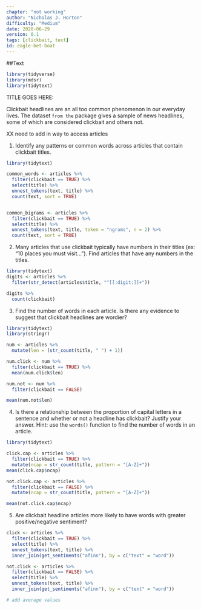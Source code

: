 ```yaml
---
chapter: "not working"
author: "Nicholas J. Horton"
difficulty: "Medium"
date: 2020-06-29 
version: 0.1
tags: [clickbait, text]
id: eagle-bet-boat
---
```

##Text
```r
library(tidyverse)
library(mdsr)
library(tidytext)
```


TITLE GOES HERE: 


Clickbait headlines are an all too common phenomenon in our everyday lives. The dataset `` from the `` package gives a sample of news headlines, some of which are considered clickbait and others not.

XX need to add in way to access articles

1. Identify any patterns or common words across articles that contain clickbait titles. 

  <!--begin-answer-->
```r
library(tidytext)

common_words <- articles %>%
  filter(clickbait == TRUE) %>%
  select(title) %>%
  unnest_tokens(text, title) %>%
  count(text, sort = TRUE)


common_bigrams <- articles %>%
  filter(clickbait == TRUE) %>%
  select(title) %>%
  unnest_tokens(text, title, token = "ngrams", n = 2) %>%
  count(text, sort = TRUE)
```
  <!--end-answer-->

2. Many articles that use clickbait typically have numbers in their titles (ex: "10 places you must visit..."). Find articles that have any numbers in the titles. 

  <!--begin-answer-->
```r
library(tidytext)
digits <- articles %>%
  filter(str_detect(articles$title, "^[[:digit:]]+"))

digits %>%
  count(clickbait)
```

  <!--end-answer-->


3. Find the number of words in each article. Is there any evidence to suggest that clickbait headlines are wordier?

  <!--begin-answer-->

```r
library(tidytext)
library(stringr)

num <- articles %>%
  mutate(len = (str_count(title, " ") + 1))

num.click <- num %>%
  filter(clickbait == TRUE) %>%
  mean(num.click$len)

num.not <- num %>%
  filter(clickbait == FALSE)

mean(num.not$len)
```

  <!--end-answer-->

4. Is there a relationship between the proportion of capital letters in a sentence and whether or not a headline has clickbait? Justify your answer. Hint: use the `words()` function to find the number of words in an article.  

  <!--begin-answer-->
```r
library(tidytext)

click.cap <- articles %>%
  filter(clickbait == TRUE) %>%
  mutate(ncap = str_count(title, pattern = "[A-Z]+"))
mean(click.cap$ncap)

not.click.cap <- articles %>%
  filter(clickbait == FALSE) %>%
  mutate(ncap = str_count(title, pattern = "[A-Z]+"))

mean(not.click.cap$ncap)
```
  <!--end-answer-->


5. Are clickbait headline articles more likely to have words with greater positive/negative sentiment?

```r

click <- articles %>%
  filter(clickbait == TRUE) %>%
  select(title) %>%
  unnest_tokens(text, title) %>%
  inner_join(get_sentiments("afinn"), by = c("text" = "word"))

not.click <- articles %>%
  filter(clickbait == FALSE) %>%
  select(title) %>%
  unnest_tokens(text, title) %>%
  inner_join(get_sentiments("afinn"), by = c("text" = "word"))

# add average values
```


